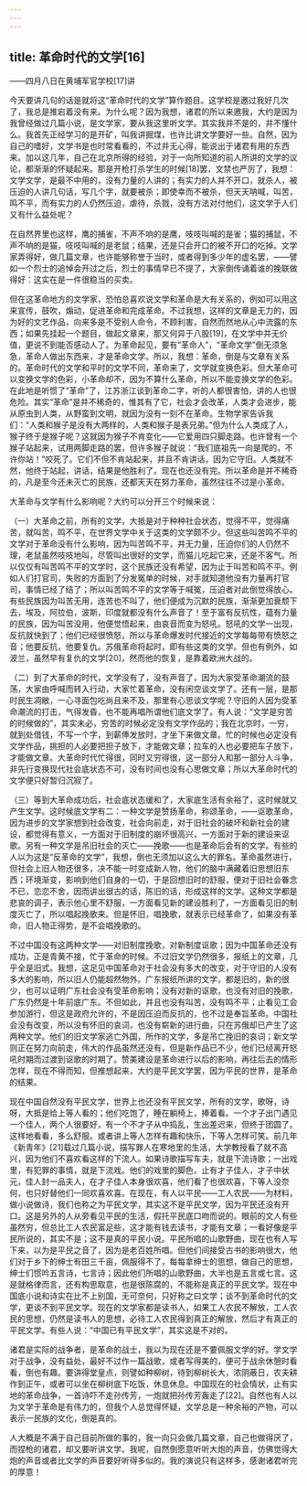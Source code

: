 ```yaml
---
---
---
```

title: 革命时代的文学[16]
---




——四月八日在黄埔军官学校[17]讲

今天要讲几句的话是就将这“革命时代的文学”算作题目。这学校是邀过我好几次了，我总是推宕着没有来。为什么呢？因为我想，诸君的所以来邀我，大约是因为我曾经做过几篇小说，是文学家，要从我这里听文学。其实我并不是的，并不懂什么。我首先正经学习的是开矿，叫我讲掘煤，也许比讲文学要好一些。自然，因为自己的嗜好，文学书是也时常看看的，不过并无心得，能说出于诸君有用的东西来。加以这几年，自己在北京所得的经验，对于一向所知道的前人所讲的文学的议论，都渐渐的怀疑起来。那是开枪打杀学生的时候[18]罢，文禁也严厉了，我想：文学文学，是最不中用的，没有力量的人讲的；有实力的人并不开口，就杀人，被压迫的人讲几句话，写几个字，就要被杀；即使幸而不被杀，但天天呐喊，叫苦，鸣不平，而有实力的人仍然压迫，虐待，杀戮，没有方法对付他们，这文学于人们又有什么益处呢？

在自然界里也这样，鹰的捕雀，不声不响的是鹰，吱吱叫喊的是雀；猫的捕鼠，不声不响的是猫，吱吱叫喊的是老鼠；结果，还是只会开口的被不开口的吃掉。文学家弄得好，做几篇文章，也许能够称誉于当时，或者得到多少年的虚名罢，——譬如一个烈士的追悼会开过之后，烈士的事情早已不提了，大家倒传诵着谁的挽联做得好：这实在是一件很稳当的买卖。

但在这革命地方的文学家，恐怕总喜欢说文学和革命是大有关系的，例如可以用这来宣传，鼓吹，煽动，促进革命和完成革命。不过我想，这样的文章是无力的，因为好的文艺作品，向来多是不受别人命令，不顾利害，自然而然地从心中流露的东西；如果先挂起一个题目，做起文章来，那又何异于八股[19]，在文学中并无价值，更说不到能否感动人了。为革命起见，要有“革命人”，“革命文学”倒无须急急，革命人做出东西来，才是革命文学。所以，我想：革命，倒是与文章有关系的。革命时代的文学和平时的文学不同，革命来了，文学就变换色彩。但大革命可以变换文学的色彩，小革命却不，因为不算什么革命，所以不能变换文学的色彩。在此地是听惯了“革命”了，江苏浙江谈到革命二字，听的人都很害怕，讲的人也很危险。其实“革命”是并不稀奇的，惟其有了它，社会才会改革，人类才会进步，能从原虫到人类，从野蛮到文明，就因为没有一刻不在革命。生物学家告诉我们：“人类和猴子是没有大两样的，人类和猴子是表兄弟。”但为什么人类成了人，猴子终于是猴子呢？这就因为猴子不肯变化——它爱用四只脚走路。也许曾有一个猴子站起来，试用两脚走路的罢，但许多猴子就说：“我们底祖先一向是爬的，不许你站！”咬死了。它们不但不肯站起来，并且不肯讲话，因为它守旧。人类就不然，他终于站起，讲话，结果是他胜利了。现在也还没有完。所以革命是并不稀奇的，凡是至今还未灭亡的民族，还都天天在努力革命，虽然往往不过是小革命。

大革命与文学有什么影响呢？大约可以分开三个时候来说：

（一）大革命之前，所有的文学，大抵是对于种种社会状态，觉得不平，觉得痛苦，就叫苦，鸣不平，在世界文学中关于这类的文学颇不少。但这些叫苦鸣不平的文学对于革命没有什么影响，因为叫苦鸣不平，并无力量，压迫你们的人仍然不理，老鼠虽然吱吱地叫，尽管叫出很好的文学，而猫儿吃起它来，还是不客气。所以仅仅有叫苦鸣不平的文学时，这个民族还没有希望，因为止于叫苦和鸣不平。例如人们打官司，失败的方面到了分发冤单的时候，对手就知道他没有力量再打官司，事情已经了结了；所以叫苦鸣不平的文学等于喊冤，压迫者对此倒觉得放心。有些民族因为叫苦无用，连苦也不叫了，他们便成为沉默的民族，渐渐更加衰颓下去，埃及，阿拉伯，波斯，印度就都没有什么声音了！至于富有反抗性，蕴有力量的民族，因为叫苦没用，他便觉悟起来，由哀音而变为怒吼。怒吼的文学一出现，反抗就快到了；他们已经很愤怒，所以与革命爆发时代接近的文学每每带有愤怒之音；他要反抗，他要复仇。苏俄革命将起时，即有些这类的文学。但也有例外，如波兰，虽然早有复仇的文学[20]，然而他的恢复，是靠着欧洲大战的。

（二）到了大革命的时代，文学没有了，没有声音了，因为大家受革命潮流的鼓荡，大家由呼喊而转入行动，大家忙着革命，没有闲空谈文学了。还有一层，是那时民生凋敝，一心寻面包吃尚且来不及，那里有心思谈文学呢？守旧的人因为受革命潮流的打击，气得发昏，也不能再唱所谓他们底文学了。有人说：“文学是穷苦的时候做的”，其实未必，穷苦的时候必定没有文学作品的；我在北京时，一穷，就到处借钱，不写一个字，到薪俸发放时，才坐下来做文章。忙的时候也必定没有文学作品，挑担的人必要把担子放下，才能做文章；拉车的人也必要把车子放下，才能做文章。大革命时代忙得很，同时又穷得很，这一部分人和那一部分人斗争，非先行变换现代社会底状态不可，没有时间也没有心思做文章；所以大革命时代的文学便只好暂归沉寂了。

（三）等到大革命成功后，社会底状态缓和了，大家底生活有余裕了，这时候就又产生文学。这时候底文学有二：一种文学是赞扬革命，称颂革命，——讴歌革命，因为进步的文学家想到社会改变，社会向前走，对于旧社会的破坏和新社会的建设，都觉得有意义，一方面对于旧制度的崩坏很高兴，一方面对于新的建设来讴歌。另有一种文学是吊旧社会的灭亡——挽歌——也是革命后会有的文学。有些的人以为这是“反革命的文学”，我想，倒也无须加以这么大的罪名。革命虽然进行，但社会上旧人物还很多，决不能一时变成新人物，他们的脑中满藏着旧思想旧东西；环境渐变，影响到他们自身的一切，于是回想旧时的舒服，便对于旧社会眷念不已，恋恋不舍，因而讲出很古的话，陈旧的话，形成这样的文学。这种文学都是悲哀的调子，表示他心里不舒服，一方面看见新的建设胜利了，一方面看见旧的制度灭亡了，所以唱起挽歌来。但是怀旧，唱挽歌，就表示已经革命了，如果没有革命，旧人物正得势，是不会唱挽歌的。

不过中国没有这两种文学——对旧制度挽歌，对新制度讴歌；因为中国革命还没有成功，正是青黄不接，忙于革命的时候。不过旧文学仍然很多，报纸上的文章，几乎全是旧式。我想，这足见中国革命对于社会没有多大的改变，对于守旧的人没有多大的影响，所以旧人仍能超然物外。广东报纸所讲的文学，都是旧的，新的很少，也可以证明广东社会没有受革命影响；没有对新的讴歌，也没有对旧的挽歌，广东仍然是十年前底广东。不但如此，并且也没有叫苦，没有鸣不平；止看见工会参加游行，但这是政府允许的，不是因压迫而反抗的，也不过是奉旨革命。中国社会没有改变，所以没有怀旧的哀词，也没有崭新的进行曲，只在苏俄却已产生了这两种文学。他们的旧文学家逃亡外国，所作的文学，多是吊亡挽旧的哀词；新文学则正在努力向前走，伟大的作品虽然还没有，但是新作品已不少，他们已经离开怒吼时期而过渡到讴歌的时期了。赞美建设是革命进行以后的影响，再往后去的情形怎样，现在不得而知，但推想起来，大约是平民文学罢，因为平民的世界，是革命的结果。

现在中国自然没有平民文学，世界上也还没有平民文学，所有的文学，歌呀，诗呀，大抵是给上等人看的；他们吃饱了，睡在躺椅上，捧着看。一个才子出门遇见一个佳人，两个人很要好，有一个不才子从中捣乱，生出差迟来，但终于团圆了。这样地看看，多么舒服。或者讲上等人怎样有趣和快乐，下等人怎样可笑。前几年《新青年》[21]载过几篇小说，描写罪人在寒地里的生活，大学教授看了就不高兴，因为他们不喜欢看这样的下流人。如果诗歌描写车夫，就是下流诗歌；一出戏里，有犯罪的事情，就是下流戏。他们的戏里的脚色，止有才子佳人，才子中状元，佳人封一品夫人，在才子佳人本身很欢喜，他们看了也很欢喜，下等人没奈何，也只好替他们一同欢喜欢喜。在现在，有人以平民——工人农民——为材料，做小说做诗，我们也称之为平民文学，其实这不是平民文学，因为平民还没有开口。这是另外的人从旁看见平民的生活，假托平民底口吻而说的。眼前的文人有些虽然穷，但总比工人农民富足些，这才能有钱去读书，才能有文章；一看好像是平民所说的，其实不是；这不是真的平民小说。平民所唱的山歌野曲，现在也有人写下来，以为是平民之音了，因为是老百姓所唱。但他们间接受古书的影响很大，他们对于乡下的绅士有田三千亩，佩服得不了，每每拿绅士的思想，做自己的思想，绅士们惯吟五言诗，七言诗；因此他们所唱的山歌野曲，大半也是五言或七言。这是就格律而言，还有构思取意，也是很陈腐的，不能称是真正的平民文学。现在中国底小说和诗实在比不上别国，无可奈何，只好称之曰文学；谈不到革命时代的文学，更谈不到平民文学。现在的文学家都是读书人，如果工人农民不解放，工人农民的思想，仍然是读书人的思想，必待工人农民得到真正的解放，然后才有真正的平民文学。有些人说：“中国已有平民文学”，其实这是不对的。

诸君是实际的战争者，是革命的战士，我以为现在还是不要佩服文学的好。学文学对于战争，没有益处，最好不过作一篇战歌，或者写得美的，便可于战余休憩时看看，倒也有趣。要讲得堂皇点，则譬如种柳树，待到柳树长大，浓阴蔽日，农夫耕作到正午，或者可以坐在柳树底下吃饭，休息休息。中国现在的社会情状，止有实地的革命战争，一首诗吓不走孙传芳，一炮就把孙传芳轰走了[22]。自然也有人以为文学于革命是有伟力的，但我个人总觉得怀疑，文学总是一种余裕的产物，可以表示一民族的文化，倒是真的。

人大概是不满于自己目前所做的事的，我一向只会做几篇文章，自己也做得厌了，而捏枪的诸君，却又要听讲文学。我呢，自然倒愿意听听大炮的声音，仿佛觉得大炮的声音或者比文学的声音要好听得多似的。我的演说只有这样多，感谢诸君听完的厚意！